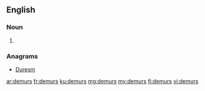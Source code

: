 ==English==

===Noun===
{{head|en|plural}}

# {{plural of|demur|lang=en}}

===Anagrams===
* [[Duresm#English|Duresm]]

[[ar:demurs]]
[[fr:demurs]]
[[ku:demurs]]
[[mg:demurs]]
[[my:demurs]]
[[fi:demurs]]
[[vi:demurs]]